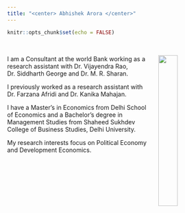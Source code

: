 ```yaml
---
title: "<center> Abhishek Arora </center>"
---
```


```r
knitr::opts_chunk$set(echo = FALSE)
```

<br>

<div class="col2"> <img src="images/abhishek_semi_casual.jpg" style="float:right;margin: 0px 0px 15px 15px;width:30%;height:30%;">  I am a Consultant at the world Bank working as a research assistant with Dr. Vijayendra Rao, Dr. Siddharth George and Dr. M. R. Sharan.

I previously worked as a research assistant with Dr. Farzana Afridi and Dr. Kanika Mahajan.

I have a Master's in Economics from Delhi School of Economics and a Bachelor's degree in Management Studies from Shaheed Sukhdev College of Business Studies, Delhi University. 

My research interests focus on Political Economy and Development Economics. 
 </div>

<div class="col2">

 </div>

